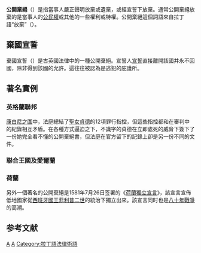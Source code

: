 '''公開棄絕'''（{{Lang-en|'''Abjuration'''}}）是指當事人嚴正聲明放棄或遺棄，或經宣誓下放棄。通常公開棄絕放棄的是當事人的[[公民權|公民權]]或其他的一些權利或特權。公開棄絕這個詞語來自拉丁語“放棄”（{{lang|la|abjurare}}）。

== 棄國宣誓 ==
棄國宣誓（{{lang|en|abjuration of the realm}}）是古英國法律中的一種公開棄絕。宣誓人[[宣誓|宣誓]]直接離開該國并永不回國，除非得到該國的允許。這往往被認為是逃犯的庇護所。

{{quote|
我以聖書宣誓：我將離開英格蘭之土地，並且若無國王陛下或其繼承人之明文批准下將永不返回。我會儘速以直接的路徑前往規定的港口並不會離開王道，否則將遭逮捕或處決；我不會在任何地方停留多於一晚，並在抵達後會立刻盡力尋找渡海之法，務求在一輪潮汐內完成。若無法順利離開，我會每天走進大海直到海水沒膝，以象徵我渡海之志。如有不遵，災禍將應於我身。
}}

== 著名實例 ==
=== 英格蘭聯邦 ===
[[康白尼之圍|康白尼之圍]]中，法庭總結了[[聖女貞德|聖女貞德]]的12項罪行指控，但這些指控都和在審判中的紀錄相互矛盾。在各種方式逼迫之下，不識字的貞德在立即處死的威脅下簽下了一份她完全看不懂的公開棄絕書，但法庭在官方留下的記錄上卻是另一份不同的文件。

=== 聯合王國及愛爾蘭 ===

=== 荷蘭 ===
另外一個著名的公開棄絕是1581年7月26日签署的《[[荷蘭獨立宣言|荷蘭獨立宣言]]》，該宣言宣佈低地國家從[[西班牙|西班牙]][[國王|國王]][[菲利普二世|菲利普二世]]的統治下獨立出來。該宣言同时也是[[八十年戰爭|八十年戰爭]]的高潮。

== 参考文献 ==
{{Reflist}}

[[Category:司法文书|A]]
[[Category:誓词|A]]
[[Category:拉丁語法律術語|Category:拉丁語法律術語]]